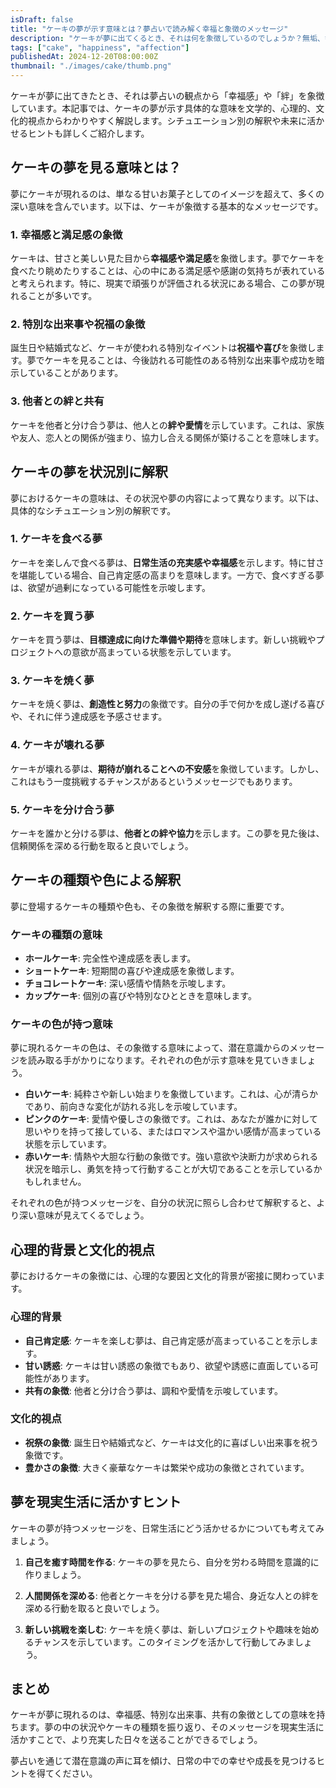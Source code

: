 ```yaml
---
isDraft: false
title: "ケーキの夢が示す意味とは？夢占いで読み解く幸福と象徴のメッセージ"
description: "ケーキが夢に出てくるとき、それは何を象徴しているのでしょうか？無垢、幸福、絆、そして文化的背景を交えながら、夢占いの視点でケーキの意味を詳しく解説します。"
tags: ["cake", "happiness", "affection"]
publishedAt: 2024-12-20T08:00:00Z
thumbnail: "./images/cake/thumb.png"
---
```


ケーキが夢に出てきたとき、それは夢占いの観点から「幸福感」や「絆」を象徴しています。本記事では、ケーキの夢が示す具体的な意味を文学的、心理的、文化的視点からわかりやすく解説します。シチュエーション別の解釈や未来に活かせるヒントも詳しくご紹介します。

<TableOfContents />

<AdUnit />

## ケーキの夢を見る意味とは？

夢にケーキが現れるのは、単なる甘いお菓子としてのイメージを超えて、多くの深い意味を含んでいます。以下は、ケーキが象徴する基本的なメッセージです。

### 1. 幸福感と満足感の象徴

ケーキは、甘さと美しい見た目から<strong>幸福感や満足感</strong>を象徴します。夢でケーキを食べたり眺めたりすることは、心の中にある満足感や感謝の気持ちが表れていると考えられます。特に、現実で頑張りが評価される状況にある場合、この夢が現れることが多いです。

### 2. 特別な出来事や祝福の象徴

誕生日や結婚式など、ケーキが使われる特別なイベントは<strong>祝福や喜び</strong>を象徴します。夢でケーキを見ることは、今後訪れる可能性のある特別な出来事や成功を暗示していることがあります。

### 3. 他者との絆と共有

ケーキを他者と分け合う夢は、他人との<strong>絆や愛情</strong>を示しています。これは、家族や友人、恋人との関係が強まり、協力し合える関係が築けることを意味します。

<AdUnit />

## ケーキの夢を状況別に解釈

夢におけるケーキの意味は、その状況や夢の内容によって異なります。以下は、具体的なシチュエーション別の解釈です。

### 1. ケーキを食べる夢

ケーキを楽しんで食べる夢は、<strong>日常生活の充実感や幸福感</strong>を示します。特に甘さを堪能している場合、自己肯定感の高まりを意味します。一方で、食べすぎる夢は、欲望が過剰になっている可能性を示唆します。

### 2. ケーキを買う夢

ケーキを買う夢は、<strong>目標達成に向けた準備や期待</strong>を意味します。新しい挑戦やプロジェクトへの意欲が高まっている状態を示しています。

### 3. ケーキを焼く夢

ケーキを焼く夢は、<strong>創造性と努力</strong>の象徴です。自分の手で何かを成し遂げる喜びや、それに伴う達成感を予感させます。

### 4. ケーキが壊れる夢

ケーキが壊れる夢は、<strong>期待が崩れることへの不安感</strong>を象徴しています。しかし、これはもう一度挑戦するチャンスがあるというメッセージでもあります。

### 5. ケーキを分け合う夢

ケーキを誰かと分ける夢は、<strong>他者との絆や協力</strong>を示します。この夢を見た後は、信頼関係を深める行動を取ると良いでしょう。

<AdUnit />

## ケーキの種類や色による解釈

夢に登場するケーキの種類や色も、その象徴を解釈する際に重要です。

### ケーキの種類の意味

- <strong>ホールケーキ</strong>: 完全性や達成感を表します。
- <strong>ショートケーキ</strong>: 短期間の喜びや達成感を象徴します。
- <strong>チョコレートケーキ</strong>: 深い感情や情熱を示唆します。
- <strong>カップケーキ</strong>: 個別の喜びや特別なひとときを意味します。

### ケーキの色が持つ意味

夢に現れるケーキの色は、その象徴する意味によって、潜在意識からのメッセージを読み取る手がかりになります。それぞれの色が示す意味を見ていきましょう。

- <strong>白いケーキ</strong>:
  純粋さや新しい始まりを象徴しています。これは、心が清らかであり、前向きな変化が訪れる兆しを示唆しています。
- <strong>ピンクのケーキ</strong>:
  愛情や優しさの象徴です。これは、あなたが誰かに対して思いやりを持って接している、またはロマンスや温かい感情が高まっている状態を示しています。
- <strong>赤いケーキ</strong>:
  情熱や大胆な行動の象徴です。強い意欲や決断力が求められる状況を暗示し、勇気を持って行動することが大切であることを示しているかもしれません。

それぞれの色が持つメッセージを、自分の状況に照らし合わせて解釈すると、より深い意味が見えてくるでしょう。

<AdUnit />

## 心理的背景と文化的視点

夢におけるケーキの象徴には、心理的な要因と文化的背景が密接に関わっています。

### 心理的背景

- <strong>自己肯定感</strong>: ケーキを楽しむ夢は、自己肯定感が高まっていることを示します。
- <strong>甘い誘惑</strong>: ケーキは甘い誘惑の象徴でもあり、欲望や誘惑に直面している可能性があります。
- <strong>共有の象徴</strong>: 他者と分け合う夢は、調和や愛情を示唆しています。

### 文化的視点

- <strong>祝祭の象徴</strong>: 誕生日や結婚式など、ケーキは文化的に喜ばしい出来事を祝う象徴です。
- <strong>豊かさの象徴</strong>: 大きく豪華なケーキは繁栄や成功の象徴とされています。

<AdUnit />

## 夢を現実生活に活かすヒント

ケーキの夢が持つメッセージを、日常生活にどう活かせるかについても考えてみましょう。

1. <strong>自己を癒す時間を作る</strong>: ケーキの夢を見たら、自分を労わる時間を意識的に作りましょう。

2. <strong>人間関係を深める</strong>: 他者とケーキを分ける夢を見た場合、身近な人との絆を深める行動を取ると良いでしょう。

3. <strong>新しい挑戦を楽しむ</strong>:
   ケーキを焼く夢は、新しいプロジェクトや趣味を始めるチャンスを示しています。このタイミングを活かして行動してみましょう。

<AdUnit />

## まとめ

ケーキが夢に現れるのは、幸福感、特別な出来事、共有の象徴としての意味を持ちます。夢の中の状況やケーキの種類を振り返り、そのメッセージを現実生活に活かすことで、より充実した日々を送ることができるでしょう。

夢占いを通じて潜在意識の声に耳を傾け、日常の中での幸せや成長を見つけるヒントを得てください。
